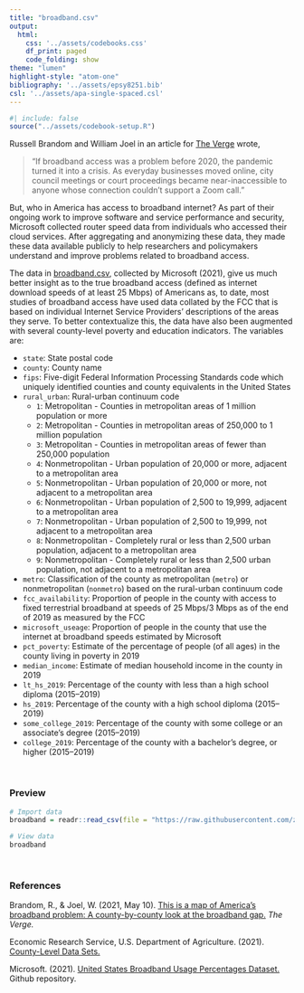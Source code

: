 ```yaml
---
title: "broadband.csv"
output: 
  html:
    css: '../assets/codebooks.css'
    df_print: paged
    code_folding: show
theme: "lumen"
highlight-style: "atom-one"
bibliography: '../assets/epsy8251.bib'
csl: '../assets/apa-single-spaced.csl'
---
```



```r
#| include: false
source("../assets/codebook-setup.R")
```

Russell Brandom and William Joel in an article for [The Verge](https://www.theverge.com/22418074/broadband-gap-america-map-county-microsoft-data) wrote, 

> "If broadband access was a problem before 2020, the pandemic turned it into a crisis. As everyday businesses moved online, city council meetings or court proceedings became near-inaccessible to anyone whose connection couldn’t support a Zoom call." 

But, who in America has access to broadband internet? As part of their ongoing work to improve software and service performance and security, Microsoft collected router speed data from individuals who accessed their cloud services. After aggregating and anonymizing these data, they made these data available publicly to help researchers and policymakers understand and improve problems related to broadband access. 

The data in [broadband.csv](https://raw.githubusercontent.com/zief0002/rustic-penguin/main/data/broadband.csv), collected by Microsoft (2021), give us much better insight as to the true broadband access (defined as internet download speeds of at least 25 Mbps) of Americans as, to date, most studies of broadband access have used data collated by the FCC that is based on individual Internet Service Providers' descriptions of the areas they serve. To better contextualize this, the data have also been augmented with several county-level poverty and education indicators. The variables are:

- `state`: State postal code
- `county`: County name
- `fips`: Five-digit Federal Information Processing Standards code which uniquely identified counties and county equivalents in the United States
- `rural_urban`: Rural-urban continuum code
    + `1`: Metropolitan - Counties in metropolitan areas of 1 million population or more
    + `2`: Metropolitan - Counties in metropolitan areas of 250,000 to 1 million population
    + `3`: Metropolitan - Counties in metropolitan areas of fewer than 250,000 population
    + `4`: Nonmetropolitan - Urban population of 20,000 or more, adjacent to a metropolitan area
    + `5`: Nonmetropolitan - Urban population of 20,000 or more, not adjacent to a metropolitan area
    + `6`: Nonmetropolitan - Urban population of 2,500 to 19,999, adjacent to a metropolitan area
    + `7`: Nonmetropolitan - Urban population of 2,500 to 19,999, not adjacent to a metropolitan area
    + `8`: Nonmetropolitan - Completely rural or less than 2,500 urban population, adjacent to a metropolitan area
    + `9`: Nonmetropolitan - Completely rural or less than 2,500 urban population, not adjacent to a metropolitan area
- `metro`: Classification of the county as metropolitan (`metro`) or nonmetropolitan (`nonmetro`) based on the rural-urban continuum code
- `fcc_availability`: Proportion of people in the county with access to fixed terrestrial broadband at speeds of 25 Mbps/3 Mbps as of the end of 2019 as measured by the FCC
- `microsoft_useage`: Proportion of people in the county that use the internet at broadband speeds estimated by Microsoft
- `pct_poverty`: Estimate of the percentage of people (of all ages) in the county living in poverty in 2019
- `median_income`: Estimate of median household income in the county in 2019
- `lt_hs_2019`: Percentage of the county with less than a high school diploma (2015--2019)
- `hs_2019`: Percentage of the county with a high school diploma (2015--2019)
- `some_college_2019`: Percentage of the county with some college or an associate's degree (2015--2019)
- `college_2019`: Percentage of the county with a bachelor's degree, or higher (2015--2019)

<br />


### Preview

```r
# Import data
broadband = readr::read_csv(file = "https://raw.githubusercontent.com/zief0002/rustic-penguin/main/data/broadband.csv")

# View data
broadband
```

<br />


### References


Brandom, R., &amp; Joel, W. (2021, May 10). [This is a map of America's broadband problem: A county-by-county look at the broadband gap.](https://www.theverge.com/22418074/broadband-gap-america-map-county-microsoft-data) *The Verge.*

Economic Research Service, U.S. Department of Agriculture. (2021). [County-Level Data Sets.](https://www.ers.usda.gov/data-products/county-level-data-sets/download-data/)

Microsoft. (2021). [United States Broadband Usage Percentages Dataset.](https://github.com/microsoft/USBroadbandUsagePercentages) Github repository.

<br />

